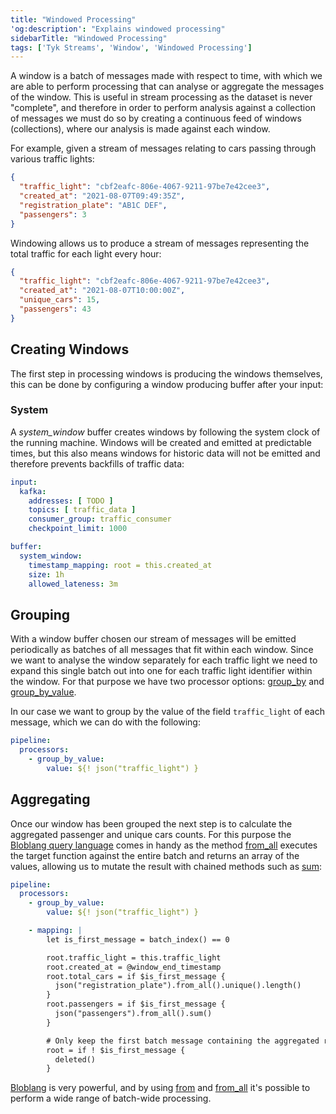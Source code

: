 ```yaml
---
title: "Windowed Processing"
'og:description': "Explains windowed processing"
sidebarTitle: "Windowed Processing"
tags: ['Tyk Streams', 'Window', 'Windowed Processing']
---
```


A window is a batch of messages made with respect to time, with which we are able to perform processing that can analyse or aggregate the messages of the window. This is useful in stream processing as the dataset is never "complete", and therefore in order to perform analysis against a collection of messages we must do so by creating a continuous feed of windows (collections), where our analysis is made against each window. 

For example, given a stream of messages relating to cars passing through various traffic lights:

```json
{
  "traffic_light": "cbf2eafc-806e-4067-9211-97be7e42cee3",
  "created_at": "2021-08-07T09:49:35Z",
  "registration_plate": "AB1C DEF",
  "passengers": 3
}
```

Windowing allows us to produce a stream of messages representing the total traffic for each light every hour:

```json
{
  "traffic_light": "cbf2eafc-806e-4067-9211-97be7e42cee3",
  "created_at": "2021-08-07T10:00:00Z",
  "unique_cars": 15,
  "passengers": 43
}
```

## Creating Windows

The first step in processing windows is producing the windows themselves, this can be done by configuring a window producing buffer after your input:

### System

A *system_window* buffer creates windows by following the system clock of the running machine. Windows will be created and emitted at predictable times, but this also means windows for historic data will not be emitted and therefore prevents backfills of traffic data:

```yaml
input:
  kafka:
    addresses: [ TODO ]
    topics: [ traffic_data ]
    consumer_group: traffic_consumer
    checkpoint_limit: 1000

buffer:
  system_window:
    timestamp_mapping: root = this.created_at
    size: 1h
    allowed_lateness: 3m
```

## Grouping

With a window buffer chosen our stream of messages will be emitted periodically as batches of all messages that fit within each window. Since we want to analyse the window separately for each traffic light we need to expand this single batch out into one for each traffic light identifier within the window. For that purpose we have two processor options: [group_by](/product-stack/tyk-streaming/configuration/processors/group-by) and [group_by_value](/product-stack/tyk-streaming/configuration/processors/group-by-value).

In our case we want to group by the value of the field `traffic_light` of each message, which we can do with the following:

```yaml
pipeline:
  processors:
    - group_by_value:
        value: ${! json("traffic_light") }
```

## Aggregating

Once our window has been grouped the next step is to calculate the aggregated passenger and unique cars counts. For this purpose the [Bloblang query language](/product-stack/tyk-streaming/guides/bloblang/overview) comes in handy as the method [from_all](/product-stack/tyk-streaming/guides/bloblang/methods/general#from_all) executes the target function against the entire batch and returns an array of the values, allowing us to mutate the result with chained methods such as [sum](/product-stack/tyk-streaming/guides/bloblang/methods/general#sum):

```yaml
pipeline:
  processors:
    - group_by_value:
        value: ${! json("traffic_light") }

    - mapping: |
        let is_first_message = batch_index() == 0

        root.traffic_light = this.traffic_light
        root.created_at = @window_end_timestamp
        root.total_cars = if $is_first_message {
          json("registration_plate").from_all().unique().length()
        }
        root.passengers = if $is_first_message {
          json("passengers").from_all().sum()
        }

        # Only keep the first batch message containing the aggregated results.
        root = if ! $is_first_message {
          deleted()
        }
```

[Bloblang](/product-stack/tyk-streaming/guides/bloblang/overview) is very powerful, and by using [from](/product-stack/tyk-streaming/guides/bloblang/methods/general#from) and [from_all](/product-stack/tyk-streaming/guides/bloblang/methods/general#from_all) it's possible to perform a wide range of batch-wide processing.
